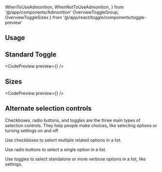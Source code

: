 ---
---

  WhenToUseAdmonition,
  WhenNotToUseAdmonition,
} from '@/app/components/Admonition'
  OverviewToggleGroup,
  OverviewToggleSizes
} from '@/app/react/toggle/components/toggle-preview'

## Usage

<WhenToUseAdmonition description="Use a Toggle when someone needs to opt-into an option." />

<WhenNotToUseAdmonition description="When you need the user to select from multiple options within a group, use a Radio." />

## Standard Toggle

<CodePreview preview={<OverviewToggleGroup />} />

## Sizes

<CodePreview preview={<OverviewToggleSizes />} />

## Alternate selection controls

Checkboxes, radio buttons, and toggles are the three main types of selection controls. They help people make choices, like selecting options or turning settings on and off.

Use checkboxes to select multiple related options in a list.

Use radio buttons to select a single option in a list.

Use toggles to select standalone or more verbose options in a list, like settings.
